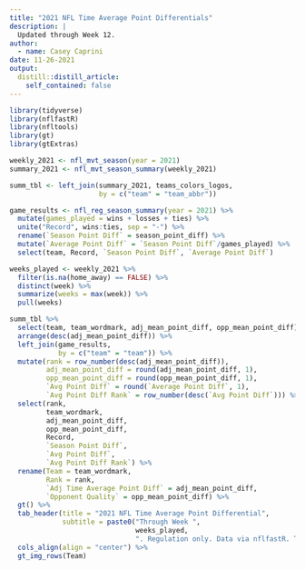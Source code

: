 ```yaml
---
title: "2021 NFL Time Average Point Differentials"
description: |
  Updated through Week 12.
author:
  - name: Casey Caprini
date: 11-26-2021
output:
  distill::distill_article:
    self_contained: false
---
```


```r
library(tidyverse)
library(nflfastR)
library(nfltools)
library(gt)
library(gtExtras)

weekly_2021 <- nfl_mvt_season(year = 2021)
summary_2021 <- nfl_mvt_season_summary(weekly_2021)

summ_tbl <- left_join(summary_2021, teams_colors_logos,
                      by = c("team" = "team_abbr"))

game_results <- nfl_reg_season_summary(year = 2021) %>%
  mutate(games_played = wins + losses + ties) %>%
  unite("Record", wins:ties, sep = "-") %>%
  rename(`Season Point Diff` = season_point_diff) %>%
  mutate(`Average Point Diff` = `Season Point Diff`/games_played) %>%
  select(team, Record, `Season Point Diff`, `Average Point Diff`)

weeks_played <- weekly_2021 %>%
  filter(is.na(home_away) == FALSE) %>%
  distinct(week) %>%
  summarize(weeks = max(week)) %>%
  pull(weeks)
```

```r
summ_tbl %>%
  select(team, team_wordmark, adj_mean_point_diff, opp_mean_point_diff) %>%
  arrange(desc(adj_mean_point_diff)) %>%
  left_join(game_results,
            by = c("team" = "team")) %>%
  mutate(rank = row_number(desc(adj_mean_point_diff)),
         adj_mean_point_diff = round(adj_mean_point_diff, 1),
         opp_mean_point_diff = round(opp_mean_point_diff, 1),
         `Avg Point Diff` = round(`Average Point Diff`, 1),
         `Avg Point Diff Rank` = row_number(desc(`Avg Point Diff`))) %>%
  select(rank,
         team_wordmark,
         adj_mean_point_diff,
         opp_mean_point_diff,
         Record,
         `Season Point Diff`,
         `Avg Point Diff`,
         `Avg Point Diff Rank`) %>%
  rename(Team = team_wordmark,
         Rank = rank,
         `Adj Time Average Point Diff` = adj_mean_point_diff,
         `Opponent Quality` = opp_mean_point_diff) %>%
  gt() %>%
  tab_header(title = "2021 NFL Time Average Point Differential",
             subtitle = paste0("Through Week ",
                               weeks_played,
                               ". Regulation only. Data via nflfastR. Table via gt and gtExtras.")) %>%
  cols_align(align = "center") %>%
  gt_img_rows(Team)
```





